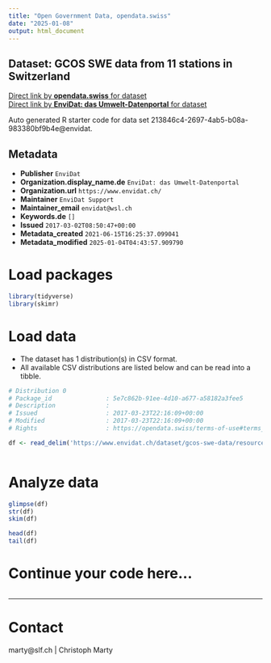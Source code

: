 ```yaml
---
title: "Open Government Data, opendata.swiss"
date: "2025-01-08"
output: html_document
---
```


## Dataset: GCOS SWE data from 11 stations in Switzerland



[Direct link by **opendata.swiss** for dataset](https://opendata.swiss/de/dataset/gcos-swe-data-from-11-stations-in-switzerland)<br>
[Direct link by **EnviDat: das Umwelt-Datenportal** for dataset](https://www.envidat.ch/#/metadata/gcos-swe-data)

Auto generated R starter code for data set 213846c4-2697-4ab5-b08a-983380bf9b4e@envidat.

## Metadata

- **Publisher** `EnviDat`
- **Organization.display_name.de** `EnviDat: das Umwelt-Datenportal`
- **Organization.url** `https://www.envidat.ch/`
- **Maintainer** `EnviDat Support`
- **Maintainer_email** `envidat@wsl.ch`
- **Keywords.de** `[]`
- **Issued** `2017-03-02T08:50:47+00:00`
- **Metadata_created** `2021-06-15T16:25:37.099041`
- **Metadata_modified** `2025-01-04T04:43:57.909790`


# Load packages

```r

library(tidyverse)
library(skimr)

```

# Load data

-   The dataset has 1 distribution(s) in CSV format.
-   All available CSV distributions are listed below and can be read into a tibble.

```r

# Distribution 0
# Package_id               : 5e7c862b-91ee-4d10-a677-a58182a3fee5
# Description              : 
# Issued                   : 2017-03-23T22:16:09+00:00
# Modified                 : 2017-03-23T22:16:09+00:00
# Rights                   : https://opendata.swiss/terms-of-use#terms_by

df <- read_delim('https://www.envidat.ch/dataset/gcos-swe-data/resource/ba470fc8-bf46-4597-a8db-08805237469e')



```

# Analyze data

```r

glimpse(df)
str(df)
skim(df)

head(df)
tail(df)

```

# Continue your code here...

```r

```

------------------------------------------------------------------------

# Contact

marty@slf.ch | Christoph Marty  
